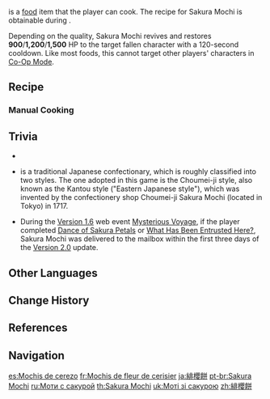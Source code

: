 {{Food Infobox
|id              = 108283
|name            = Sakura Mochi
|description     = A delicate and elegant snack.
|image           = Item_Sakura Mochi.png
|desc_suspicious = Its exterior looks fair enough, but its sickening sweetness almost causes it to get stuck in your throat, leaving you with no appetite for another.
|desc_basic      = The dark green leaf adds complexity to the overall warm color palette. Just looking at it gives you a sense of its quiet beauty. 'Tis a shame that its lovely flavor is like a blooming flower in transience &mdash; yet do not let that dissuade you from taking a bite.
|desc_delicious  = It is surrounded by the fragrance of sakura, and  its elegant exterior hides a loveliness that comes forth and disappears in a single instant. In a moment when all is silent, a single taste returns you to the moment when the sakura were as a blizzard all about you.
|type            = Recovery Dishes
|effectType      = Revive
|effect          = Revives a character and restores (var1) HP.
|eff_att1        = Revive
|eff_att2        = HP Restore
|eff_att3        = HP Restore Fixed
|eff_suspicious1 = 900
|eff_basic1      = 1,200
|eff_delicious1  = 1,500
|quality         = 3
|variant         = "Snow on the Hearth"
|region          = Inazuma
|recipe          = Obtained during [[With You]]
}}
{{Lang|'''Sakura Mochi'''|ja=緋櫻餅|ja_rm=Hiou Mochi}} is a [[food]] item that the player can cook. The recipe for Sakura Mochi is obtainable during {{Quest|With You}}.

Depending on the quality, Sakura Mochi revives and restores '''900'''/'''1,200'''/'''1,500''' HP to the target fallen character with a 120-second cooldown. Like most foods, this cannot target other players' characters in [[Co-Op Mode]].

{{Special Dish|Kamisato Ayaka|"Snow on the Hearth"}}

==Recipe==
{{Recipe
|type = Cooking
|Rice = 4
|Sugar = 2
|Sakura Bloom = 1
|sort = Rice;Sugar;Sakura Bloom
}}

===Manual Cooking===
{{Manual Cooking}}

==Trivia==
* {{Mail Attachments by Category List|Sakura Mochi;Suspicious Sakura Mochi;Delicious Sakura Mochi}}
* {{Lang|{{w|Sakuramochi|Sakura mochi}}|ja=桜餅|ja_lit=cherry rice cake}} is a traditional Japanese confectionary, which is roughly classified into two styles. The one adopted in this game is the Choumei-ji style, also known as the Kantou style ("Eastern Japanese style"), which was invented by the confectionery shop Choumei-ji Sakura Mochi (located in Tokyo) in 1717.
* During the [[Version 1.6]] web event [[Mysterious Voyage]], if the player completed [[Mysterious Voyage/Story#Dance of Sakura Petals|Dance of Sakura Petals]] or [[Mysterious Voyage/Story#What Has Been Entrusted Here?|What Has Been Entrusted Here?]], Sakura Mochi was delivered to the mailbox within the first three days of the [[Version 2.0]] update.

==Other Languages==
{{Other Languages
|en      = Sakura Mochi
|zhs     = 绯樱饼
|zhs_rm  = Fēiyīng-bǐng
|zht     = 緋櫻餅
|zht_rm  = Fēiyīng-bǐng
|zh_tl   = Scarlet Sakura Mochi{{Sino|zh|ja}}
|ja      = 緋櫻餅
|ja_rm   = Hiou Mochi<ref>{{Ref/Quest|With You|note=Japanese Voice-Over}}</ref>
|ja_tl   = Scarlet Sakura Mochi
|ko      = 벚꽃 모찌
|ko_tl   = Cherry Blossom Mochi
|es      = Mochis de cerezo
|es_tl   = Cherry Tree Mochi
|fr      = Mochis de fleur de cerisier
|fr_tl   = Cherry Blossom Mochi
|ru      = Моти с сакурой
|ru_tl   = Sakura Mochi
|th      = Sakura Mochi
|vi      = Bánh {{tt|Anh Đào|櫻桃}}
|vi_tl   = Cherry Pastry
|de      = Sakuramochi
|id      = Sakura Mochi
|pt      = Sakura Mochi
|tr      = Kiraz Çiçekli Pirinç Keki
|tr_tl   = Cherry Blossom {{W|Rice Cake}}
|it      = Mochi ai fiori di sakura
|it_tl   = 
}}

==Change History==
{{Change History|2.0}}

==References==
{{Reflist}}

==Navigation==
{{Food Navbox}}

[[es:Mochis de cerezo]]
[[fr:Mochis de fleur de cerisier]]
[[ja:緋櫻餅]]
[[pt-br:Sakura Mochi]]
[[ru:Моти с сакурой]]
[[th:Sakura Mochi]]
[[uk:Моті зі сакурою]]
[[zh:緋櫻餅]]